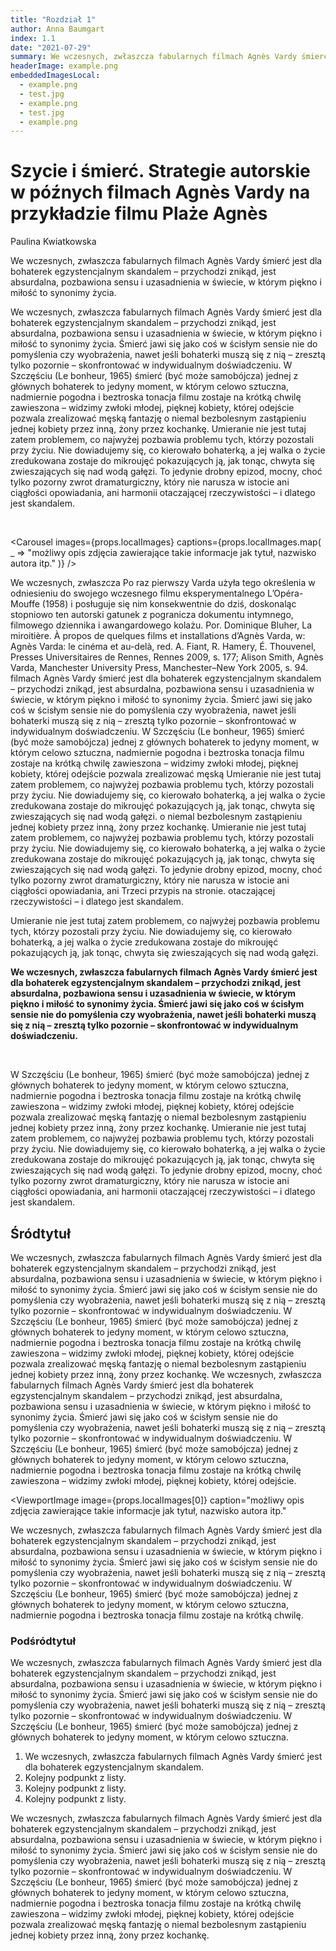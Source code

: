 ```yaml
---
title: "Rozdział 1"
author: Anna Baumgart
index: 1.1
date: "2021-07-29"
summary: We wczesnych, zwłaszcza fabularnych filmach Agnès Vardy śmierć jest dla bohaterek egzystencjalnym skandalem – przychodzi znikąd, jest absurdalna, pozbawiona sensu i uzasadnienia w świecie, w którym piękno i miłość to synonimy życia. Śmierć jawi się jako coś w ścisłym sensie nie do pomyślenia czy wyobrażenia, nawet jeśli bohaterki muszą się z nią – zresztą tylko pozornie – skonfrontować w indywidualnym doświadczeniu. W Szczęściu (Le bonheur, 1965) śmierć (być może samobójcza) jednej z głównych bohaterek to jedyny moment, w którym celowo sztuczna, nadmiernie pogodna i beztroska tonacja filmu zostaje na krótką chwilę zawieszona – widzimy zwłoki młodej, pięknej kobiety, której odejście pozwala zrealizować męską fantazję o niemal bezbolesnym zastąpieniu jednej kobiety przez inną, żony przez kochankę. Umieranie nie jest tutaj zatem problemem, co najwyżej pozbawia problemu tych, którzy pozostali przy życiu.
headerImage: example.png
embeddedImagesLocal:
  - example.png
  - test.jpg
  - example.png
  - test.jpg
  - example.png
---
```


<Edition />

# Szycie i śmierć. Strategie autorskie w późnych filmach Agnès Vardy na przykładzie filmu Plaże Agnès

<Author>Paulina Kwiatkowska</Author>

<Abstract>
  We wczesnych, zwłaszcza fabularnych filmach Agnès Vardy śmierć jest dla
  bohaterek egzystencjalnym skandalem – przychodzi znikąd, jest absurdalna,
  pozbawiona sensu i uzasadnienia w świecie, w którym piękno i miłość to
  synonimy życia.
</Abstract>

We wczesnych, zwłaszcza fabularnych filmach Agnès Vardy śmierć jest dla bohaterek egzystencjalnym skandalem – przychodzi znikąd, jest absurdalna, pozbawiona sensu i uzasadnienia w świecie, w którym piękno i miłość to synonimy życia. Śmierć jawi się jako coś w ścisłym sensie nie do pomyślenia czy wyobrażenia, nawet jeśli bohaterki muszą się z nią – zresztą tylko pozornie – skonfrontować w indywidualnym doświadczeniu. W Szczęściu (Le bonheur, 1965) śmierć (być może samobójcza) jednej z głównych bohaterek to jedyny moment, w którym celowo sztuczna, nadmiernie pogodna i beztroska tonacja filmu zostaje na krótką chwilę zawieszona – widzimy zwłoki młodej, pięknej kobiety, której odejście pozwala zrealizować męską fantazję o niemal bezbolesnym zastąpieniu jednej kobiety przez inną, żony przez kochankę. Umieranie nie jest tutaj zatem problemem, co najwyżej pozbawia problemu tych, którzy pozostali przy życiu. Nie dowiadujemy się, co kierowało bohaterką, a jej walka o życie zredukowana zostaje do mikroujęć pokazujących ją, jak tonąc, chwyta się zwieszających się nad wodą gałęzi. To jedynie drobny epizod, mocny, choć tylko pozorny zwrot dramaturgiczny, który nie narusza w istocie ani ciągłości opowiadania, ani harmonii otaczającej rzeczywistości – i dlatego jest skandalem.

<br />

<Carousel
  images={props.localImages}
  captions={props.localImages.map(
    _ =>
      "możliwy opis zdjęcia zawierające takie informacje jak tytuł, nazwisko autora itp."
  )}
/>
<br />

We wczesnych, zwłaszcza <Annotation target="fabularnych">Po raz pierwszy Varda użyła tego określenia w odniesieniu do swojego wczesnego filmu eksperymentalnego L’Opéra-Mouffe (1958) i posługuje się nim konsekwentnie do dziś, doskonaląc stopniowo ten autorski gatunek z pogranicza dokumentu intymnego, filmowego dziennika i awangardowego kolażu. Por. Dominique Bluher, La miroitière. À propos de quelques films et installations d’Agnès Varda, w: Agnès Varda: le cinéma et au-delà, red. A. Fiant, R. Hamery, É. Thouvenel, Presses Universitaires de Rennes, Rennes 2009, s. 177; Alison Smith, Agnès Varda, Manchester University Press, Manchester–New York 2005, s. 94.</Annotation> filmach Agnès Vardy śmierć jest dla bohaterek egzystencjalnym skandalem – przychodzi znikąd, jest absurdalna, pozbawiona sensu i uzasadnienia w świecie, w którym piękno i miłość to synonimy życia. Śmierć jawi się jako coś w ścisłym sensie nie do pomyślenia czy wyobrażenia, nawet jeśli bohaterki muszą się z nią – zresztą tylko pozornie – skonfrontować w indywidualnym doświadczeniu. W Szczęściu (Le bonheur, 1965) śmierć (być może samobójcza) jednej z głównych bohaterek to jedyny moment, w którym celowo sztuczna, nadmiernie pogodna i beztroska tonacja filmu zostaje na krótką chwilę zawieszona – widzimy zwłoki młodej, pięknej kobiety, której odejście pozwala zrealizować męską <Annotation target="fantazję">Umieranie nie jest tutaj zatem problemem, co najwyżej pozbawia problemu tych, którzy pozostali przy życiu. Nie dowiadujemy się, co kierowało bohaterką, a jej walka o życie zredukowana zostaje do mikroujęć pokazujących ją, jak tonąc, chwyta się zwieszających się nad wodą gałęzi.</Annotation> o niemal bezbolesnym zastąpieniu jednej kobiety przez inną, żony przez kochankę. Umieranie nie jest tutaj zatem problemem, co najwyżej pozbawia problemu tych, którzy pozostali przy życiu. Nie dowiadujemy się, co kierowało bohaterką, a jej walka o życie zredukowana zostaje do mikroujęć pokazujących ją, jak tonąc, chwyta się zwieszających się nad wodą gałęzi. To jedynie drobny epizod, mocny, choć tylko pozorny zwrot dramaturgiczny, który nie narusza w istocie ani ciągłości opowiadania, ani <Annotation target="harmonii">Trzeci przypis na stronie.</Annotation> otaczającej rzeczywistości – i dlatego jest skandalem.

<Quote author="Agnes Vardy">
  Umieranie nie jest tutaj zatem problemem, co najwyżej pozbawia problemu tych,
  którzy pozostali przy życiu. Nie dowiadujemy się, co kierowało bohaterką, a
  jej walka o życie zredukowana zostaje do mikroujęć pokazujących ją, jak tonąc,
  chwyta się zwieszających się nad wodą gałęzi.
</Quote>

**We wczesnych, zwłaszcza fabularnych filmach Agnès Vardy śmierć jest dla bohaterek egzystencjalnym skandalem – przychodzi znikąd, jest absurdalna, pozbawiona sensu i uzasadnienia w świecie, w którym piękno i miłość to synonimy życia. Śmierć jawi się jako coś w ścisłym sensie nie do pomyślenia czy wyobrażenia, nawet jeśli bohaterki muszą się z nią – zresztą tylko pozornie – skonfrontować w indywidualnym doświadczeniu.**

<br />

W Szczęściu (Le bonheur, 1965) śmierć (być może samobójcza) jednej z głównych bohaterek to jedyny moment, w którym celowo sztuczna, nadmiernie pogodna i beztroska tonacja filmu zostaje na krótką chwilę zawieszona – widzimy zwłoki młodej, pięknej kobiety, której odejście pozwala zrealizować męską fantazję o niemal bezbolesnym zastąpieniu jednej kobiety przez inną, żony przez kochankę. Umieranie nie jest tutaj zatem problemem, co najwyżej pozbawia problemu tych, którzy pozostali przy życiu. Nie dowiadujemy się, co kierowało bohaterką, a jej walka o życie zredukowana zostaje do mikroujęć pokazujących ją, jak tonąc, chwyta się zwieszających się nad wodą gałęzi. To jedynie drobny epizod, mocny, choć tylko pozorny zwrot dramaturgiczny, który nie narusza w istocie ani ciągłości opowiadania, ani harmonii otaczającej rzeczywistości – i dlatego jest skandalem.

## Śródtytuł

We wczesnych, zwłaszcza fabularnych filmach Agnès Vardy śmierć jest dla bohaterek egzystencjalnym skandalem – przychodzi znikąd, jest absurdalna, pozbawiona sensu i uzasadnienia w świecie, w którym piękno i miłość to synonimy życia. Śmierć jawi się jako coś w ścisłym sensie nie do pomyślenia czy wyobrażenia, nawet jeśli bohaterki muszą się z nią – zresztą tylko pozornie – skonfrontować w indywidualnym doświadczeniu. W Szczęściu (Le bonheur, 1965) śmierć (być może samobójcza) jednej z głównych bohaterek to jedyny moment, w którym celowo sztuczna, nadmiernie pogodna i beztroska tonacja filmu zostaje na krótką chwilę zawieszona – widzimy zwłoki młodej, pięknej kobiety, której odejście pozwala zrealizować męską fantazję o niemal bezbolesnym zastąpieniu jednej kobiety przez inną, żony przez kochankę. We wczesnych, zwłaszcza fabularnych filmach Agnès Vardy śmierć jest dla bohaterek egzystencjalnym skandalem – przychodzi znikąd, jest absurdalna, pozbawiona sensu i uzasadnienia w świecie, w którym piękno i miłość to synonimy życia. Śmierć jawi się jako coś w ścisłym sensie nie do pomyślenia czy wyobrażenia, nawet jeśli bohaterki muszą się z nią – zresztą tylko pozornie – skonfrontować w indywidualnym doświadczeniu. W Szczęściu (Le bonheur, 1965) śmierć (być może samobójcza) jednej z głównych bohaterek to jedyny moment, w którym celowo sztuczna, nadmiernie pogodna i beztroska tonacja filmu zostaje na krótką chwilę zawieszona – widzimy zwłoki młodej, pięknej kobiety, której odejście.

<ViewportImage
  image={props.localImages[0]}
  caption="możliwy opis zdjęcia zawierające takie informacje jak tytuł, nazwisko autora itp."
>
  We wczesnych, zwłaszcza fabularnych filmach Agnès Vardy śmierć jest dla
  bohaterek egzystencjalnym skandalem – przychodzi znikąd, jest absurdalna,
  pozbawiona sensu i uzasadnienia w świecie, w którym piękno i miłość to
  synonimy życia. Śmierć jawi się jako coś w ścisłym sensie nie do pomyślenia
  czy wyobrażenia, nawet jeśli bohaterki muszą się z nią – zresztą tylko
  pozornie – skonfrontować w indywidualnym doświadczeniu. W Szczęściu (Le
  bonheur, 1965) śmierć (być może samobójcza) jednej z głównych bohaterek to
  jedyny moment, w którym celowo sztuczna, nadmiernie pogodna i beztroska
  tonacja filmu zostaje na krótką chwilę.
</ViewportImage>

### Podśródtytuł

We wczesnych, zwłaszcza fabularnych filmach Agnès Vardy śmierć jest dla bohaterek egzystencjalnym skandalem – przychodzi znikąd, jest absurdalna, pozbawiona sensu i uzasadnienia w świecie, w którym piękno i miłość to synonimy życia. Śmierć jawi się jako coś w ścisłym sensie nie do pomyślenia czy wyobrażenia, nawet jeśli bohaterki muszą się z nią – zresztą tylko pozornie – skonfrontować w indywidualnym doświadczeniu. W Szczęściu (Le bonheur, 1965) śmierć (być może samobójcza) jednej z głównych bohaterek to jedyny moment, w którym celowo sztuczna.

1. We wczesnych, zwłaszcza fabularnych filmach Agnès Vardy śmierć jest dla bohaterek egzystencjalnym skandalem.
2. Kolejny podpunkt z listy.
3. Kolejny podpunkt z listy.
4. Kolejny podpunkt z listy.

We wczesnych, zwłaszcza fabularnych filmach Agnès Vardy śmierć jest dla bohaterek egzystencjalnym skandalem – przychodzi znikąd, jest absurdalna, pozbawiona sensu i uzasadnienia w świecie, w którym piękno i miłość to synonimy życia. Śmierć jawi się jako coś w ścisłym sensie nie do pomyślenia czy wyobrażenia, nawet jeśli bohaterki muszą się z nią – zresztą tylko pozornie – skonfrontować w indywidualnym doświadczeniu. W Szczęściu (Le bonheur, 1965) śmierć (być może samobójcza) jednej z głównych bohaterek to jedyny moment, w którym celowo sztuczna, nadmiernie pogodna i beztroska tonacja filmu zostaje na krótką chwilę zawieszona – widzimy zwłoki młodej, pięknej kobiety, której odejście pozwala zrealizować męską fantazję o niemal bezbolesnym zastąpieniu jednej kobiety przez inną, żony przez kochankę.
